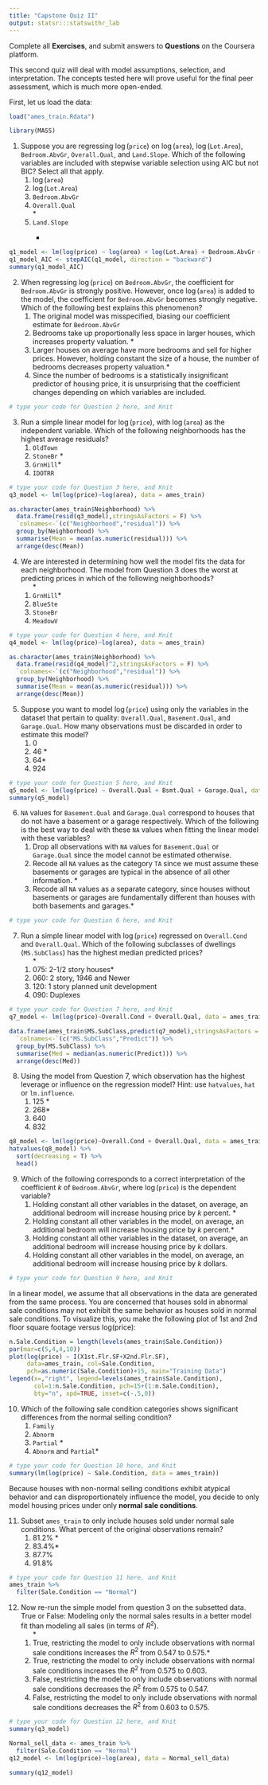 ```yaml
---
title: "Capstone Quiz II"
output: statsr:::statswithr_lab
---
```


<div id="instructions">
Complete all **Exercises**, and submit answers to **Questions** on the Coursera 
platform.
</div>

This second quiz will deal with model assumptions, selection, and interpretation.  The concepts tested here will prove useful for the final peer assessment, which is much more open-ended.

First, let us load the data:

```r
load("ames_train.Rdata")
```

```r
library(MASS)
```


1. Suppose you are regressing $\log$(`price`) on $\log$(`area`), $\log$(`Lot.Area`), `Bedroom.AbvGr`, `Overall.Qual`, and `Land.Slope`.  Which of the following variables are included with stepwise variable selection using AIC but not BIC?  Select all that apply.
<ol>
<li> $\log$(`area`) </li>
<li> $\log$(`Lot.Area`) </li>
<li> `Bedroom.AbvGr` </li>
<li> `Overall.Qual` </li>
*<li> `Land.Slope` </li>*
</ol>
```r
q1_model <- lm(log(price) ~ log(area) + log(Lot.Area) + Bedroom.AbvGr + Overall.Qual + Land.Slope, data = ames_train)
q1_model_AIC <- stepAIC(q1_model, direction = "backward")
summary(q1_model_AIC)
```

\fb{Use the function `stepAIC` from the `MASS` package.  In AIC, $k = 2$, whereas in BIC, $k = \log(n)$.

This question refers to the following learning objective(s):
Use principled statistical methods to select a single parsimonious model.
}


2. When regressing $\log$(`price`) on `Bedroom.AbvGr`, the coefficient for `Bedroom.AbvGr` is strongly positive.  However, once $\log$(`area`) is added to the model, the coefficient for `Bedroom.AbvGr` becomes strongly negative.  Which of the following best explains this phenomenon?
<ol>
<li> The original model was misspecified, biasing our coefficient estimate for `Bedroom.AbvGr`
<li> Bedrooms take up proportionally less space in larger houses, which increases property valuation.
*<li> Larger houses on average have more bedrooms and sell for higher prices.  However, holding constant the size of a house, the number of bedrooms decreases property valuation.*
<li> Since the number of bedrooms is a statistically insignificant predictor of housing price, it is unsurprising that the coefficient changes depending on which variables are included.
</ol>

```r
# type your code for Question 2 here, and Knit

```

\fb{Recall: the interpretation of a coefficient holds constant all other variables included in the model.

This question refers to the following learning objective(s):
Interpret the estimate for a slope (say $$b_1$$) as "All else held constant, for each unit increase in $$x_1$$, we would expect $$y$$ to be higher/lower on average by $$b_1$$."
}

3.  Run a simple linear model for $\log$(`price`), with $\log$(`area`) as the independent variable.  Which of the following neighborhoods has the highest average residuals?  
<ol>
<li> `OldTown`
<li> `StoneBr`
*<li> `GrnHill`*
<li> `IDOTRR`
</ol>

```r
# type your code for Question 3 here, and Knit
q3_model <- lm(log(price)~log(area), data = ames_train)

as.character(ames_train$Neighborhood) %>%
  data.frame(resid(q3_model),stringsAsFactors = F) %>%
  `colnames<-`(c("Neighborhood","residual")) %>%
  group_by(Neighborhood) %>%
  summarise(Mean = mean(as.numeric(residual))) %>%
  arrange(desc(Mean))
```

\fb{Extract the residual from a model (say `m.1`) with the command `resid(m.1)`.  Then summarize the residuals, grouping by neighborhood.

This question refers to the following learning objective(s):
Identify the assumptions of linear regression and assess when a model may need to be improved.
Examine the residuals of a linear model.
}

4. We are interested in determining how well the model fits the data for each neighborhood.  The model from Question 3 does the worst at predicting prices in which of the following neighborhoods?
<ol>
*<li> `GrnHill`*
<li> `BlueSte`
<li> `StoneBr`
<li> `MeadowV`
</ol>

```r
# type your code for Question 4 here, and Knit
q4_model <- lm(log(price)~log(area), data = ames_train)

as.character(ames_train$Neighborhood) %>%
  data.frame(resid(q4_model)^2,stringsAsFactors = F) %>%
  `colnames<-`(c("Neighborhood","residual")) %>%
  group_by(Neighborhood) %>%
  summarise(Mean = mean(as.numeric(residual))) %>%
  arrange(desc(Mean))
```

\fb{The average squared residuals is one good measure for comparing how well the model predicts prices between neighborhoods.  Find the neighborhood for which this is maximized.

This question refers to the following learning objective(s):
Examine the residuals of a linear model.
}

5. Suppose you want to model  $\log$(`price`) using only the variables in the dataset that pertain to quality: `Overall.Qual`, `Basement.Qual`, and `Garage.Qual`.  How many observations must be discarded in order to estimate this model?
<ol>
<li> 0
<li> 46
*<li> 64*
<li> 924
</ol>

```r
# type your code for Question 5 here, and Knit
q5_model <- lm(log(price) ~ Overall.Qual + Bsmt.Qual + Garage.Qual, data = ames_train)
summary(q5_model)
```

\fb{Run the model in R.  How many observations are used?  There are 1000 originally in the data.

This question refers to the following learning objective(s):
Identify the assumptions of linear regression and assess when a model may need to be improved.
}

6.  `NA` values for `Basement.Qual` and `Garage.Qual` correspond to houses that do not have a basement or a garage respectively.  Which of the following is the best way to deal with these `NA` values when fitting the linear model with these variables?    
<ol>
<li> Drop all observations with `NA` values for `Basement.Qual` or `Garage.Qual` since the model cannot be estimated otherwise.
<li> Recode all `NA` values as the category `TA` since we must assume these basements or garages are typical in the absence of all other information.
*<li> Recode all `NA` values as a separate category, since houses without basements or garages are fundamentally different than houses with both basements and garages.*
</ol>

```r
# type your code for Question 6 here, and Knit

```

\fb{We can use the information that a house does not have a basement or garage to create a separate category for `NA` values.  This will allow us to avoid discarding observations and use the model to predict prices for out-of-sample houses that lack garages or basements.

This question refers to the following learning objective(s):
Check the assumptions of a linear model.
}

7. Run a simple linear model with  $\log$(`price`) regressed on `Overall.Cond` and `Overall.Qual`.  Which of the following subclasses of dwellings (`MS.SubClass`) has the highest median predicted prices?
<ol>
*<li> 075: 2-1/2 story houses*
<li> 060: 2 story, 1946 and Newer
<li> 120: 1 story planned unit development
<li> 090: Duplexes
</ol>

```r
# type your code for Question 7 here, and Knit
q7_model <- lm(log(price)~Overall.Cond + Overall.Qual, data = ames_train)

data.frame(ames_train$MS.SubClass,predict(q7_model),stringsAsFactors = F) %>%
  `colnames<-`(c("MS.SubClass","Predict")) %>%
  group_by(MS.SubClass) %>%
  summarise(Med = median(as.numeric(Predict))) %>%
  arrange(desc(Med))
```

\fb{After fitting the model, use the `predict` function to find the predicted values for each observation in the data set.  Then use `group_by` and `summarise` in dplyr to find the median predicted price for each subclass of dwellings.

This question refers to the following learning objective(s):
Predict the value of the response variable for a given value of the explanatory variable, $x^\star$, by plugging in $x^\star$ in the linear model:
}

8. Using the model from Question 7, which observation has the highest leverage or influence on the regression model?  Hint: use `hatvalues`, `hat` or `lm.influence`.
<ol>
<li> 125
*<li> 268*
<li> 640
<li> 832
</ol>

```r
q8_model <- lm(log(price)~Overall.Cond + Overall.Qual, data = ames_train)
hatvalues(q8_model) %>%
  sort(decreasing = T) %>%
  head()

```

\fb{First, fit the model from question 7.  Then, using `hatvalues` or a combination of `hat` and `lm.influence`, you can extract the leverage values of the model.  The higher the leverage, the more influential the observation is on the model fit.

This question refers to the following learning objective(s):
Identify outliers and high leverage points in a linear model.
}

9. Which of the following corresponds to a correct interpretation of the coefficient $k$ of `Bedroom.AbvGr`, where  $\log$(`price`) is the dependent variable?
<ol>
<li> Holding constant all other variables in the dataset, on average, an additional bedroom will increase housing price by $k$ percent.
*<li> Holding constant all other variables in the model, on average, an additional bedroom will increase housing price by $k$ percent.*
<li> Holding constant all other variables in the dataset, on average, an additional bedroom will increase housing price by $k$ dollars.
<li> Holding constant all other variables in the model, on average, an additional bedroom will increase housing price by $k$ dollars.
</ol>

```r
# type your code for Question 9 here, and Knit

```

\fb{In a multiple regression setting, we only hold constant all other variables included in the model.  Also, since we use `log(price)` as our dependent variable, we interpret the coefficient as a percent increase or decrease, rather than an absolute increase or decrease.

This question refers to the following learning objective(s):
Interpret the estimate for a slope (say $$b_1$$) as "All else held constant, for each unit increase in $$x_1$$, we would expect $$y$$ to be higher/lower on average by $$b_1$$."
}

In a linear model, we assume that all observations in the data are generated from the same process.  You are concerned that houses sold in abnormal sale conditions may not exhibit the same behavior as houses sold in normal sale conditions.  To visualize this, you make the following plot of 1st and 2nd floor square footage versus log(price):

```r
n.Sale.Condition = length(levels(ames_train$Sale.Condition))
par(mar=c(5,4,4,10))
plot(log(price) ~ I(X1st.Flr.SF+X2nd.Flr.SF), 
     data=ames_train, col=Sale.Condition,
     pch=as.numeric(Sale.Condition)+15, main="Training Data")
legend(x=,"right", legend=levels(ames_train$Sale.Condition),
       col=1:n.Sale.Condition, pch=15+(1:n.Sale.Condition),
       bty="n", xpd=TRUE, inset=c(-.5,0))
```

10. Which of the following sale condition categories shows significant differences from the normal selling condition?
<ol>
<li> `Family`
<li> `Abnorm`
<li> `Partial`
*<li> `Abnorm` and `Partial`*
</ol>

```r
# type your code for Question 10 here, and Knit
summary(lm(log(price) ~ Sale.Condition, data = ames_train))
```


\fb{A house sold under abnormal conditions often sells for much less than expected given its square footage.  Similarly, a partial sale of a house results in a higher price on average holding constant square footage.  However, one partial sale has a total square footage of over 4000, which is highly influential on the regression results.

This question refers to the following learning objective(s):
Be cautious about using a categorical explanatory variable when one of the levels has very few observations, as these may act as influential points.
List the conditions for multiple linear regression.
}


Because houses with non-normal selling conditions exhibit atypical behavior and can disproportionately influence the model, you decide to only model housing prices under only **normal sale conditions**.  

11. Subset `ames_train` to only include houses sold under normal sale conditions.  What percent of the original observations remain?
<ol>
<li> 81.2\%
*<li> 83.4\%*
<li> 87.7\%
<li> 91.8\%
</ol>

```r
# type your code for Question 11 here, and Knit
ames_train %>%
  filter(Sale.Condition == "Normal")
```

\fb{Use either `dplyr` or the `subset` R command, setting the logical condition to be `Sale.Condition == T`.

This question refers to the following learning objective(s):
Use R commands to effectively manipulate data.
}

12. Now re-run the simple model from question 3 on the subsetted data.  True or False: Modeling only the normal sales results in a better model fit than modeling all sales (in terms of $R^2$).
<ol>
*<li> True, restricting the model to only include observations with normal sale conditions increases the $R^2$ from 0.547 to 0.575.*
<li> True, restricting the model to only include observations with normal sale conditions increases the $R^2$ from 0.575 to 0.603.
<li> False, restricting the model to only include observations with normal sale conditions decreases the $R^2$ from 0.575 to 0.547.
<li> False, restricting the model to only include observations with normal sale conditions decreases the $R^2$ from 0.603 to 0.575.
</ol>

```r
# type your code for Question 12 here, and Knit
summary(q3_model)

Normal_sell_data <- ames_train %>%
  filter(Sale.Condition == "Normal")
q12_model <- lm(log(price)~log(area), data = Normal_sell_data)

summary(q12_model)
```

\fb{Run the model under both the full and subsetted data.  Calculate the $R^2$ values for each model and compare.

This question refers to the following learning objective(s):
Be cautious about using a categorical explanatory variable when one of the levels has very few observations, as these may act as influential points.
Define $R^2$ as the percentage of the variability in the response variable explained by the the explanatory variable.

}
